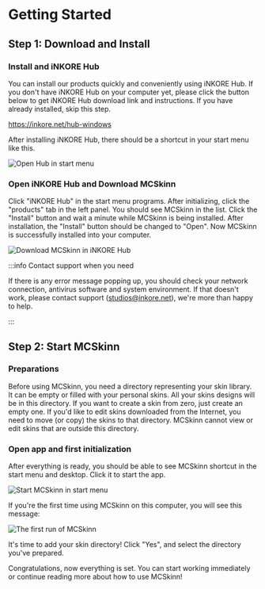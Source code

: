 

# Getting Started

## Step 1: Download and Install

### Install and iNKORE Hub

You can install our products quickly and conveniently using iNKORE Hub. If you don't have iNKORE Hub on your computer yet, please click the button below to get iNKORE Hub download link and instructions. If you have already installed, skip this step.

https://inkore.net/hub-windows

After installing iNKORE Hub, there should be a shortcut in your start menu like this.

![Open Hub in start menu](hub-in-start-menu.png)

### Open iNKORE Hub and Download MCSkinn

Click "iNKORE Hub" in the start menu programs. After initializing, click the "products" tab in the left panel. You should see MCSkinn in the list. Click the "Install" button and wait a minute while MCSkinn is being installed. After installation, the "Install" button should be changed to "Open". Now MCSkinn is successfully installed into your computer.

![Download MCSkinn in iNKORE Hub](download-mcskinn-in-hub.png)

:::info Contact support when you need

If there is any error message popping up, you should check your network connection, antivirus software and system environment. If that doesn't work, please contact support (studios@inkore.net), we're more than happy to help.

:::

## Step 2: Start MCSkinn

### Preparations

Before using MCSkinn, you need a directory representing your skin library. It can be empty or filled with your personal skins. All your skins designs will be in this directory. If you want to create a skin from zero, just create an empty one. If you'd like to edit skins downloaded from the Internet, you need to move (or copy) the skins to that directory. MCSkinn cannot view or edit skins that are outside this directory.

### Open app and first initialization

After everything is ready, you should be able to see MCSkinn shortcut in the start menu and desktop. Click it to start the app.

![Start MCSkinn in start menu](start-mcskinn-in-start-menu.png)

If you're the first time using MCSkinn on this computer, you will see this message:

![The first run of MCSkinn](mcskinn-first-run.png)

It's time to add your skin directory! Click "Yes", and select the directory you've prepared.

Congratulations, now everything is set. You can start working immediately or continue reading more about how to use MCSkinn!